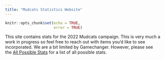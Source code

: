 ```yaml
---
title: "Mudcats Statistics Website"
---
```


```r
knitr::opts_chunk$set(echo = TRUE,
                      error = TRUE)
```

This site contains stats for the 2022 Mudcats campaign. 
This is very much a work in progress so feel free to reach out with items you'd like to see incorporated.
We are a bit limited by Gamechanger.
However, please see the [All Possible Stats](All Possible Stats-gamechanger-stats.html) for a list of all possible stats. 
